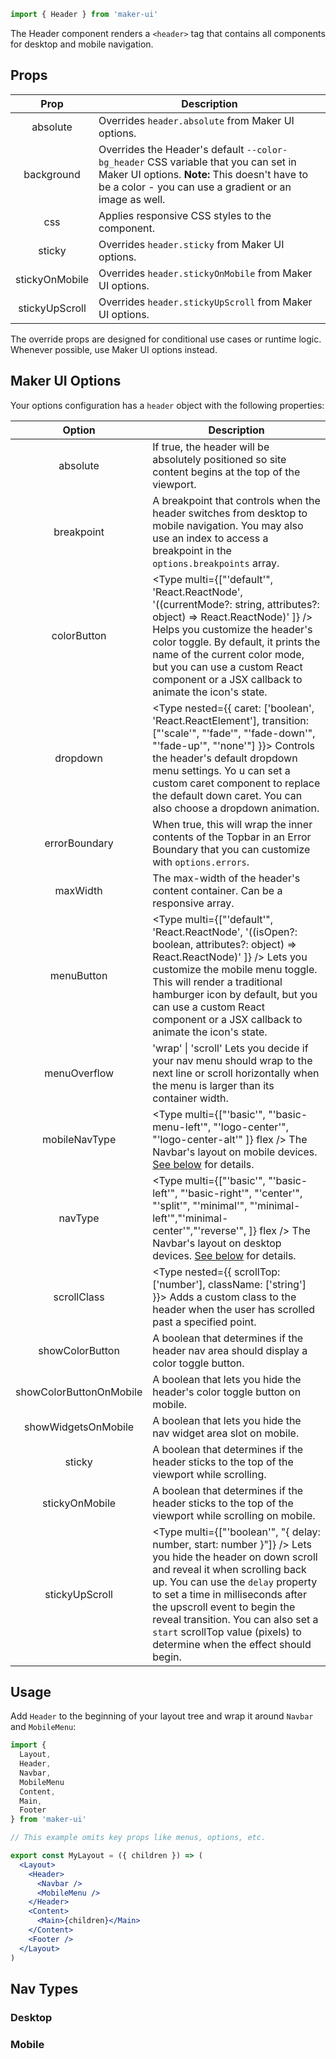 <SEO
  title="Header"
  description="Use the Header component to wrap your primary navigation, custom widgets, and mobile navigation menu."
/>

<Diagram component="Header">

```jsx
import { Header } from 'maker-ui'
```

</Diagram>

The Header component renders a `<header>` tag that contains all components for desktop and mobile navigation.

## Props

|      Prop      | Description                                                                                                                                                                                                                    |
| :------------: | ------------------------------------------------------------------------------------------------------------------------------------------------------------------------------------------------------------------------------ |
|    absolute    | <Type name="boolean" /> Overrides `header.absolute` from Maker UI options.                                                                                                                                                     |
|   background   | <Type name="ResponsiveString" /> Overrides the Header's default `--color-bg_header` CSS variable that you can set in Maker UI options. **Note:** This doesn't have to be a color - you can use a gradient or an image as well. |
|      css       | <Type name="object" /> Applies responsive CSS styles to the component.                                                                                                                                                         |
|     sticky     | <Type name="boolean"/> Overrides `header.sticky` from Maker UI options.                                                                                                                                                        |
| stickyOnMobile | <Type name="boolean"/> Overrides `header.stickyOnMobile` from Maker UI options.                                                                                                                                                |
| stickyUpScroll | <Type name="boolean"/> Overrides `header.stickyUpScroll` from Maker UI options.                                                                                                                                                |

<Callout type="suggestion">
  The override props are designed for conditional use cases or runtime logic.
  Whenever possible, use Maker UI options instead.
</Callout>

## Maker UI Options

Your options configuration has a `header` object with the following properties:

|         Option          | Description                                                                                                                                                                                                                                                                                                                                                                                            |
| :---------------------: | ------------------------------------------------------------------------------------------------------------------------------------------------------------------------------------------------------------------------------------------------------------------------------------------------------------------------------------------------------------------------------------------------------ |
|        absolute         | <Type name="boolean" /> If true, the header will be absolutely positioned so site content begins at the top of the viewport. <DefaultValue value="false" />                                                                                                                                                                                                                                            |
|       breakpoint        | <Type name="string-number" /> A breakpoint that controls when the header switches from desktop to mobile navigation. You may also use an index to access a breakpoint in the `options.breakpoints` array. <DefaultValue value="0"  note="The first index of options.breakpoints" />                                                                                                                    |
|       colorButton       | <Type multi={["'default'", 'React.ReactNode', '((currentMode?: string, attributes?: object) => React.ReactNode)' ]} /> Helps you customize the header's color toggle. By default, it prints the name of the current color mode, but you can use a custom React component or a JSX callback to animate the icon's state.                                                                                |
|        dropdown         | <Type nested={{ caret: ['boolean', 'React.ReactElement'], transition: ["'scale'", "'fade'", "'fade-down'", "'fade-up'", "'none'"] }}></Type> Controls the header's default dropdown menu settings. Yo u can set a custom caret component to replace the default down caret. You can also choose a dropdown animation.                                                                                  |
|      errorBoundary      | <Type name="boolean" />When true, this will wrap the inner contents of the Topbar in an Error Boundary that you can customize with `options.errors`.                                                                                                                                                                                                                                                   |
|        maxWidth         | <Type name="ResponsiveScale" /> The max-width of the header's content container. Can be a responsive array. <DefaultValue value="1460" />                                                                                                                                                                                                                                                              |
|       menuButton        | <Type multi={["'default'", 'React.ReactNode', '((isOpen?: boolean, attributes?: object) => React.ReactNode)' ]} /> Lets you customize the mobile menu toggle. This will render a traditional hamburger icon by default, but you can use a custom React component or a JSX callback to animate the icon's state.                                                                                        |
|      menuOverflow       | <Type>'wrap' &#124; 'scroll'</Type> Lets you decide if your nav menu should wrap to the next line or scroll horizontally when the menu is larger than its container width.                                                                                                                                                                                                                             |
|      mobileNavType      | <Type multi={["'basic'", "'basic-menu-left'", "'logo-center'", "'logo-center-alt'" ]} flex /> The Navbar's layout on mobile devices. [See below](#nav-types) for details. <DefaultValue value="basic" />                                                                                                                                                                                               |
|         navType         | <Type multi={["'basic'", "'basic-left'", "'basic-right'", "'center'", "'split'", "'minimal'", "'minimal-left'","'minimal-center'","'reverse'", ]} flex /> The Navbar's layout on desktop devices. [See below](#nav-types) for details. <DefaultValue value="basic" />                                                                                                                                  |
|       scrollClass       | <Type nested={{ scrollTop: ['number'], className: ['string'] }}></Type> Adds a custom class to the header when the user has scrolled past a specified point.                                                                                                                                                                                                                                           |
|     showColorButton     | <Type value="boolean" /> A boolean that determines if the header nav area should display a color toggle button. <DefaultValue value="true" />                                                                                                                                                                                                                                                          |
| showColorButtonOnMobile | A boolean that lets you hide the header's color toggle button on mobile. <DefaultValue value="true" />                                                                                                                                                                                                                                                                                                 |
|   showWidgetsOnMobile   | <Type value="boolean" /> A boolean that lets you hide the nav widget area slot on mobile.<DefaultValue value="false" />                                                                                                                                                                                                                                                                                |
|         sticky          | <Type value="boolean" /> A boolean that determines if the header sticks to the top of the viewport while scrolling. <DefaultValue value="false" />                                                                                                                                                                                                                                                     |
|     stickyOnMobile      | <Type value="boolean" /> A boolean that determines if the header sticks to the top of the viewport while scrolling on mobile. <DefaultValue value="false" />                                                                                                                                                                                                                                           |
|     stickyUpScroll      | <Type multi={["'boolean'", "{ delay: number, start: number }"]} /> Lets you hide the header on down scroll and reveal it when scrolling back up. You can use the `delay` property to set a time in milliseconds after the upscroll event to begin the reveal transition. You can also set a `start` scrollTop value (pixels) to determine when the effect should begin. <DefaultValue value="false" /> |

## Usage

Add `Header` to the beginning of your layout tree and wrap it around `Navbar` and `MobileMenu`:

```jsx {15-18}
import {
  Layout,
  Header,
  Navbar,
  MobileMenu
  Content,
  Main,
  Footer
} from 'maker-ui'

// This example omits key props like menus, options, etc.

export const MyLayout = ({ children }) => (
  <Layout>
    <Header>
      <Navbar />
      <MobileMenu />
    </Header>
    <Content>
      <Main>{children}</Main>
    </Content>
    <Footer />
  </Layout>
)
```

## Nav Types

### Desktop

### Mobile
